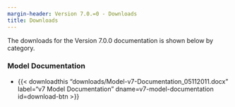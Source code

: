 ```yaml
---
margin-header: Version 7.0.=0 - Downloads
title: Downloads
---
```


The downloads for the Version 7.0.0 documentation is shown below by category.

### Model Documentation

 - {{< downloadthis "downloads/Model-v7-Documentation_05112011.docx"
label="v7 Model Documentation" dname=v7-model-documentation id=download-btn >}}